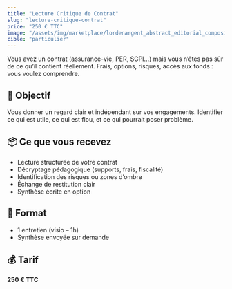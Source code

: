 ```yaml
---
title: "Lecture Critique de Contrat"
slug: "lecture-critique-contrat"
price: "250 € TTC"
image: "/assets/img/marketplace/lordenargent_abstract_editorial_composition_showing_layers_of_c2794cd2-0c44-497f-9452-19ae31d4079f_1.png"
cible: "particulier"
---
```


Vous avez un contrat (assurance-vie, PER, SCPI...) mais vous n’êtes pas sûr de ce qu’il contient réellement. Frais, options, risques, accès aux fonds : vous voulez comprendre.

## 🎯 Objectif
Vous donner un regard clair et indépendant sur vos engagements. Identifier ce qui est utile, ce qui est flou, et ce qui pourrait poser problème.

## 📦 Ce que vous recevez
- Lecture structurée de votre contrat
- Décryptage pédagogique (supports, frais, fiscalité)
- Identification des risques ou zones d’ombre
- Échange de restitution clair
- Synthèse écrite en option

## 📅 Format
- 1 entretien (visio – 1h)
- Synthèse envoyée sur demande

## 💰 Tarif
**250 € TTC**

<CTA label="Je veux comprendre mes contrats" />